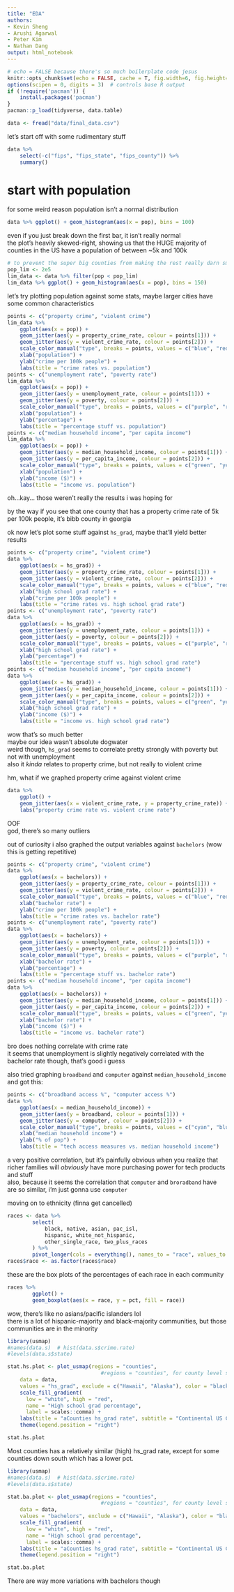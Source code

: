 ---
title: "EDA"
authors:
- Kevin Sheng
- Arushi Agarwal
- Peter Kim
- Nathan Dang
output: html_notebook
---

```{r setup, include = FALSE}
# echo = FALSE because there's so much boilerplate code jesus
knitr::opts_chunk$set(echo = FALSE, cache = T, fig.width=6, fig.height=3)
options(scipen = 0, digits = 3)  # controls base R output
if (!require('pacman')) {
    install.packages('pacman')
}
pacman::p_load(tidyverse, data.table)
```

```{r initialize crap, include = FALSE}
data <- fread("data/final_data.csv")
```

let's start off with some rudimentary stuff
```{r rudimentary stuff}
data %>%
    select(-c("fips", "fips_state", "fips_county")) %>%
    summary()
```

# start with population

for some weird reason population isn't a normal distribution
```{r}
data %>% ggplot() + geom_histogram(aes(x = pop), bins = 100)
```

even if you just break down the first bar, it isn't really normal \
the plot's heavily skewed-right, showing us that the HUGE majority of counties in the US have a population of between ~5k and 100k
```{r}
# to prevent the super big counties from making the rest really darn small
pop_lim <- 2e5
lim_data <- data %>% filter(pop < pop_lim)
lim_data %>% ggplot() + geom_histogram(aes(x = pop), bins = 150)
```

let's try plotting population against some stats, maybe larger cities have some common characteristics
```{r}
points <- c("property crime", "violent crime")
lim_data %>%
    ggplot(aes(x = pop)) +
    geom_jitter(aes(y = property_crime_rate, colour = points[1])) +
    geom_jitter(aes(y = violent_crime_rate, colour = points[2])) +
    scale_color_manual("type", breaks = points, values = c("blue", "red")) +
    xlab("population") +
    ylab("crime per 100k people") +
    labs(title = "crime rates vs. population")
points <- c("unemployment rate", "poverty rate")
lim_data %>%
    ggplot(aes(x = pop)) +
    geom_jitter(aes(y = unemployment_rate, colour = points[1])) +
    geom_jitter(aes(y = poverty, colour = points[2])) +
    scale_color_manual("type", breaks = points, values = c("purple", "red")) +
    xlab("population") +
    ylab("percentage") +
    labs(title = "percentage stuff vs. population")
points <- c("median household income", "per capita income")
lim_data %>%
    ggplot(aes(x = pop)) +
    geom_jitter(aes(y = median_household_income, colour = points[1])) +
    geom_jitter(aes(y = per_capita_income, colour = points[2])) +
    scale_color_manual("type", breaks = points, values = c("green", "yellow")) +
    xlab("population") +
    ylab("income ($)") +
    labs(title = "income vs. population")
```
oh...kay... those weren't really the results i was hoping for

by the way if you see that one county that has a property crime rate of 5k per 100k people, it's bibb county in georgia \

ok now let's plot some stuff against `hs_grad`, maybe that'll yield better results
```{r}
points <- c("property crime", "violent crime")
data %>%
    ggplot(aes(x = hs_grad)) +
    geom_jitter(aes(y = property_crime_rate, colour = points[1])) +
    geom_jitter(aes(y = violent_crime_rate, colour = points[2])) +
    scale_color_manual("type", breaks = points, values = c("blue", "red")) +
    xlab("high school grad rate") +
    ylab("crime per 100k people") +
    labs(title = "crime rates vs. high school grad rate")
points <- c("unemployment rate", "poverty rate")
data %>%
    ggplot(aes(x = hs_grad)) +
    geom_jitter(aes(y = unemployment_rate, colour = points[1])) +
    geom_jitter(aes(y = poverty, colour = points[2])) +
    scale_color_manual("type", breaks = points, values = c("purple", "red")) +
    xlab("high school grad rate") +
    ylab("percentage") +
    labs(title = "percentage stuff vs. high school grad rate")
points <- c("median household income", "per capita income")
data %>%
    ggplot(aes(x = hs_grad)) +
    geom_jitter(aes(y = median_household_income, colour = points[1])) +
    geom_jitter(aes(y = per_capita_income, colour = points[2])) +
    scale_color_manual("type", breaks = points, values = c("green", "yellow")) +
    xlab("high school grad rate") +
    ylab("income ($)") +
    labs(title = "income vs. high school grad rate")
```
wow that's so much better \
maybe our idea wasn't absolute dogwater \
weird though, `hs_grad` seems to correlate pretty strongly with poverty but not with unemployment \
also it *kinda* relates to property crime, but not really to violent crime

hm, what if we graphed property crime against violent crime
```{r}
data %>%
    ggplot() +
    geom_jitter(aes(x = violent_crime_rate, y = property_crime_rate)) +
    labs("property crime rate vs. violent crime rate")
```
OOF \
god, there's so many outliers

out of curiosity i also graphed the output variables against `bachelors` (wow this is getting repetitive)
```{r}
points <- c("property crime", "violent crime")
data %>%
    ggplot(aes(x = bachelors)) +
    geom_jitter(aes(y = property_crime_rate, colour = points[1])) +
    geom_jitter(aes(y = violent_crime_rate, colour = points[2])) +
    scale_color_manual("type", breaks = points, values = c("blue", "red")) +
    xlab("bachelor rate") +
    ylab("crime per 100k people") +
    labs(title = "crime rates vs. bachelor rate")
points <- c("unemployment rate", "poverty rate")
data %>%
    ggplot(aes(x = bachelors)) +
    geom_jitter(aes(y = unemployment_rate, colour = points[1])) +
    geom_jitter(aes(y = poverty, colour = points[2])) +
    scale_color_manual("type", breaks = points, values = c("purple", "red")) +
    xlab("bachelor rate") +
    ylab("percentage") +
    labs(title = "percentage stuff vs. bachelor rate")
points <- c("median household income", "per capita income")
data %>%
    ggplot(aes(x = bachelors)) +
    geom_jitter(aes(y = median_household_income, colour = points[1])) +
    geom_jitter(aes(y = per_capita_income, colour = points[2])) +
    scale_color_manual("type", breaks = points, values = c("green", "yellow")) +
    xlab("bachelor rate") +
    ylab("income ($)") +
    labs(title = "income vs. bachelor rate")
```
bro does nothing correlate with crime rate \
it seems that unemployment is slightly negatively correlated with the bachelor rate though, that's good i guess

also tried graphing `broadband` and `computer` against `median_household_income` and got this:
```{r}
points <- c("broadband access %", "computer access %")
data %>%
    ggplot(aes(x = median_household_income)) +
    geom_jitter(aes(y = broadband, colour = points[1])) +
    geom_jitter(aes(y = computer, colour = points[2])) +
    scale_color_manual("type", breaks = points, values = c("cyan", "blue")) +
    xlab("median household income") +
    ylab("% of pop") +
    labs(title = "tech access measures vs. median household income")
```
a very positive correlation, but it's painfully obvious when you realize that richer families will *obviously* have more purchasing power for tech products and stuff \
also, because it seems the correlation that `computer` and `broradband` have are so similar, i'm just gonna use `computer`

moving on to ethnicity (finna get cancelled)
```{r race pivots}
races <- data %>%
        select(
            black, native, asian, pac_isl,
            hispanic, white_not_hispanic,
            other_single_race, two_plus_races
        ) %>%
        pivot_longer(cols = everything(), names_to = "race", values_to = "pct")
races$race <- as.factor(races$race)
```

these are the box plots of the percentages of each race in each community
```{r plotting races}
races %>%
        ggplot() +
        geom_boxplot(aes(x = race, y = pct, fill = race))
```
wow, there's like no asians/pacific islanders lol \
there is a lot of hispanic-majority and black-majority communities, but those communities are in the minority

```{r warning=FALSE}
library(usmap)
#names(data.s)  # hist(data.s$crime.rate)
#levels(data.s$state)

stat.hs.plot <- plot_usmap(regions = "counties",                   
                              #regions = "counties", for county level summary
    data = data, 
    values = "hs_grad", exclude = c("Hawaii", "Alaska"), color = "black") + 
    scale_fill_gradient(
      low = "white", high = "red", 
      name = "High school grad percentage", 
      label = scales::comma) + 
    labs(title = "aCounties hs_grad rate", subtitle = "Continental US Counties") +
    theme(legend.position = "right")

stat.hs.plot
```
Most counties has a relatively similar (high) hs_grad rate, except for some counties down south which has a lower pct.

```{r warning=FALSE}
library(usmap)
#names(data.s)  # hist(data.s$crime.rate)
#levels(data.s$state)

stat.ba.plot <- plot_usmap(regions = "counties",                   
                              #regions = "counties", for county level summary
    data = data, 
    values = "bachelors", exclude = c("Hawaii", "Alaska"), color = "black") + 
    scale_fill_gradient(
      low = "white", high = "red", 
      name = "High school grad percentage", 
      label = scales::comma) + 
    labs(title = "aCounties hs_grad rate", subtitle = "Continental US Counties") +
    theme(legend.position = "right")

stat.ba.plot
```
There are way more variations with bachelors though
